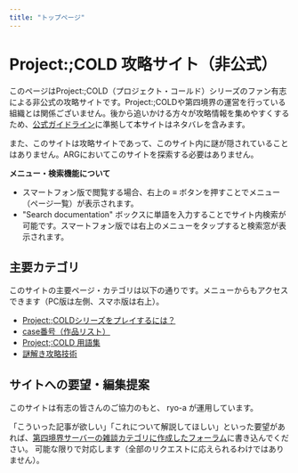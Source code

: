 ```yaml
---
title: "トップページ"
---
```


# Project:;COLD 攻略サイト（非公式）

<NoticeBox text="Nintendo Switch / Steam で Project:;COLD case.mirage が発売されています" />
 
このページはProject:;COLD（プロジェクト・コールド）シリーズのファン有志による非公式の攻略サイトです。Project:;COLDや第四境界の運営を行っている組織とは関係ございません。後から追いかける方々が攻略情報を集めやすくするため、[公式ガイドライン](https://www.project-cold.net/news/post-1/)に準拠して本サイトはネタバレを含みます。

また、このサイトは攻略サイトであって、このサイト内に謎が隠されていることはありません。ARGにおいてこのサイトを探索する必要はありません。

**メニュー・検索機能について**
- スマートフォン版で閲覧する場合、右上の **≡** ボタンを押すことでメニュー（ページ一覧）が表示されます。
- "Search documentation" ボックスに単語を入力することでサイト内検索が可能です。スマートフォン版では右上のメニューをタップすると検索窓が表示されます。

## 主要カテゴリ

このサイトの主要ページ・カテゴリは以下の通りです。メニューからもアクセスできます（PC版は左側、スマホ版は右上）。

- [Project:;COLDシリーズをプレイするには？](./how-to-join)
- [case番号（作品リスト）](./cases)
- [Project;:COLD 用語集](./terminology)
- [謎解き攻略技術](./nazo)

## サイトへの要望・編集提案

このサイトは有志の皆さんのご協力のもと、 ryo-a が運用しています。

「こういった記事が欲しい」「これについて解説してほしい」といった要望があれば、[第四境界サーバーの雑談カテゴリに作成したフォーラム](https://discord.com/channels/1228212707853991948/1314872312473976894)に書き込んでください。
可能な限りで対応します（全部のリクエストに応えられるわけではありません）。